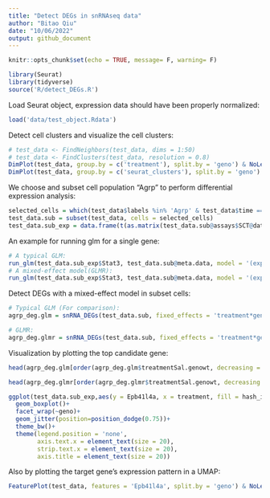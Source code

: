```yaml
---
title: "Detect DEGs in snRNAseq data"
author: "Bitao Qiu"
date: "10/06/2022"
output: github_document
---
```


```r
knitr::opts_chunk$set(echo = TRUE, message= F, warning= F)
```

```r
library(Seurat)
library(tidyverse)
source('R/detect_DEGs.R')
```

Load Seurat object, expression data should have been properly normalized:

```r
load('data/test_object.Rdata')
```

Detect cell clusters and visualize the cell clusters:

```r
# test_data <- FindNeighbors(test_data, dims = 1:50)
# test_data <- FindClusters(test_data, resolution = 0.8)
DimPlot(test_data, group.by = c('treatment'), split.by = 'geno') & NoLegend()
DimPlot(test_data, group.by = c('seurat_clusters'), split.by = 'geno') & NoLegend()
```

We choose and subset cell population "Agrp" to perform differential expression analysis:

```r
selected_cells = which(test_data$labels %in% 'Agrp' & test_data$time == '3')
test_data.sub = subset(test_data, cells = selected_cells)
test_data.sub_exp = data.frame(t(as.matrix(test_data.sub@assays$SCT@data)), test_data.sub@meta.data)
```

An example for running glm for a single gene:

```r
# A typical GLM:
run_glm(test_data.sub_exp$Stat3, test_data.sub@meta.data, model = '(exp) ~ ((treatment*geno))', mixed_model = F)
# A mixed-effect model(GLMR):
run_glm(test_data.sub_exp$Stat3, test_data.sub@meta.data, model = '(exp) ~ treatment*geno + (1|hash_id)', mixed_model = T)
```

Detect DEGs with a mixed-effect model in subset cells:

```r
# Typical GLM (For comparison):
agrp_deg.glm = snRNA_DEGs(test_data.sub, fixed_effects = 'treatment*geno', mixed_model = F, deg_type = 'abs', n_cores = 50)

# GLMR:
agrp_deg.glmr = snRNA_DEGs(test_data.sub, fixed_effects = 'treatment*geno',random_effect = '(1|hash_id)', deg_type = 'abs', n_cores = 50)
```

Visualization by plotting the top candidate gene:

```r
head(agrp_deg.glm[order(agrp_deg.glm$treatmentSal.genowt, decreasing = T),])

head(agrp_deg.glmr[order(agrp_deg.glmr$treatmentSal.genowt, decreasing = T),])

ggplot(test_data.sub_exp,aes(y = Epb41l4a, x = treatment, fill = hash_id)) +
  geom_boxplot()+
  facet_wrap(~geno)+
  geom_jitter(position=position_dodge(0.75))+
  theme_bw()+
  theme(legend.position = 'none', 
        axis.text.x = element_text(size = 20), 
        strip.text.x = element_text(size = 20),
        axis.title = element_text(size = 20))
```

Also by plotting the target gene's expression pattern in a UMAP:

```r
FeaturePlot(test_data, features = 'Epb41l4a', split.by = 'geno') & NoLegend()
```
